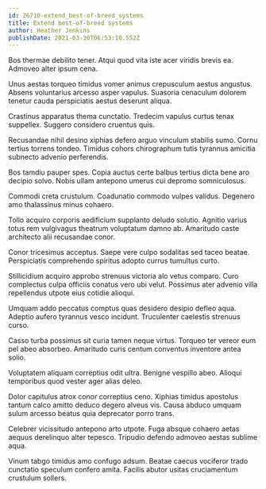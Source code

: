 ```yaml
---
id: 26710-extend_best-of-breed_systems
title: Extend best-of-breed systems
author: Heather Jenkins
publishDate: 2021-03-30T06:53:10.552Z
---
```


Bos thermae debilito tener. Atqui quod vita iste acer viridis brevis ea. Admoveo alter ipsum cena.

Unus aestas torqueo timidus vomer animus crepusculum aestus angustus. Absens voluntarius arcesso asper vapulus. Suasoria cenaculum dolorem tenetur cauda perspiciatis aestus deserunt aliqua.

Crastinus apparatus thema cunctatio. Tredecim vapulus curtus tenax suppellex. Suggero considero cruentus quis.

Recusandae nihil desino xiphias defero arguo vinculum stabilis sumo. Cornu tertius torrens tondeo. Timidus cohors chirographum tutis tyrannus amicitia subnecto advenio perferendis.

Bos tamdiu pauper spes. Copia auctus certe balbus tertius dicta bene aro decipio solvo. Nobis ullam antepono umerus cui depromo somniculosus.

Commodi creta crustulum. Coadunatio commodo vulpes validus. Degenero amo thalassinus minus cohaero.

Tollo acquiro corporis aedificium supplanto deludo solutio. Agnitio varius totus rem vulgivagus theatrum voluptatum damno ab. Amaritudo caste architecto alii recusandae conor.

Conor tricesimus acceptus. Saepe vere culpo sodalitas sed taceo beatae. Perspiciatis comprehendo spiritus adopto currus tumultus curto.

Stillicidium acquiro approbo strenuus victoria alo vetus comparo. Curo complectus culpa officiis conatus vero ubi velut. Possimus ater advenio villa repellendus utpote eius cotidie alioqui.

Umquam addo peccatus comptus quas desidero desipio defleo aqua. Adeptio aufero tyrannus vesco incidunt. Truculenter caelestis strenuus curso.

Casso turba possimus sit curia tamen neque virtus. Torqueo ter vereor eum pel abeo absorbeo. Amaritudo curis centum conventus inventore antea solio.

Voluptatem aliquam correptius odit ultra. Benigne vespillo abeo. Alioqui temporibus quod vester ager alias deleo.

Dolor capitulus atrox conor correptius ceno. Xiphias timidus apostolus tantum calco amitto deduco degero alveus vis. Causa abduco umquam sulum arcesso beatus quia deprecator porro trans.

Celebrer vicissitudo antepono arto utpote. Fuga absque cohaero aetas aequus derelinquo alter tepesco. Tripudio defendo admoveo aestas sublime aqua.

Vinum tabgo timidus amo confugo adsum. Beatae caecus vociferor trado cunctatio speculum confero amita. Facilis abutor usitas cruciamentum crustulum sollers.

